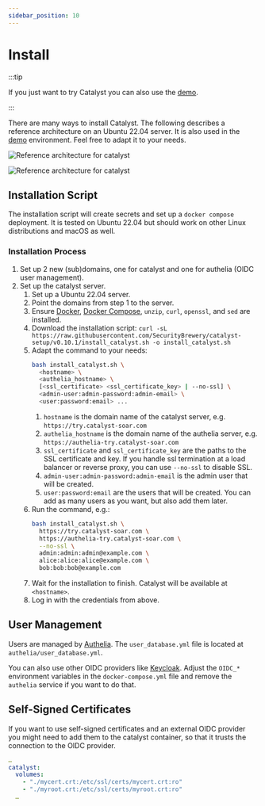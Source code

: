 ```yaml
---
sidebar_position: 10
---
```


# Install

:::tip

If you just want to try Catalyst you can also use the [demo](/demo).

:::

There are many ways to install Catalyst. The following describes a reference architecture on an Ubuntu 22.04 server.
It is also used in the [demo](/demo) environment.
Feel free to adapt it to your needs.

<Tabs>
<TabItem value="default" label="Reference Architecture" default>

![Reference architecture for catalyst](reference_architecture.png)

</TabItem>
<TabItem value="no-ssl" label="Reference Architecture with Load Balancer / Proxy">

![Reference architecture for catalyst](reference_architecture_no_ssl.png)

</TabItem>
</Tabs>

## Installation Script

The installation script will create secrets and set up a `docker compose` deployment.
It is tested on Ubuntu 22.04 but should work on other Linux distributions and macOS as well.

### Installation Process

1. Set up 2 new (sub)domains, one for catalyst and one for authelia (OIDC user management).
2. Set up the catalyst server.
   1. Set up a Ubuntu 22.04 server.
   2. Point the domains from step 1 to the server.
   3. Ensure [Docker](https://docs.docker.com/engine/install/),
      [Docker Compose](https://docs.docker.com/compose/install/),
      `unzip`, `curl`, `openssl`, and `sed` are installed.
   4. Download the installation script:
      `curl -sL https://raw.githubusercontent.com/SecurityBrewery/catalyst-setup/v0.10.1/install_catalyst.sh -o install_catalyst.sh`
   5. Adapt the command to your needs:
      ```bash
      bash install_catalyst.sh \
        <hostname> \
        <authelia_hostname> \
        [<ssl_certificate> <ssl_certificate_key> | --no-ssl] \
        <admin-user:admin-password:admin-email> \
        <user:password:email> ...
      ```
      1. `hostname` is the domain name of the catalyst server, e.g. `https://try.catalyst-soar.com`
      2. `authelia_hostname` is the domain name of the authelia server, e.g. `https://authelia-try.catalyst-soar.com`
      3. `ssl_certificate` and `ssl_certificate_key` are the paths to the SSL certificate and key.
         If you handle ssl termination at a load balancer or reverse proxy, you can use `--no-ssl` to disable SSL.
      4. `admin-user:admin-password:admin-email` is the admin user that will be created.
      5. `user:password:email` are the users that will be created.
         You can add as many users as you want, but also add them later.
   6. Run the command, e.g.:
      ```bash
      bash install_catalyst.sh \
        https://try.catalyst-soar.com \
        https://authelia-try.catalyst-soar.com \
        --no-ssl \
        admin:admin:admin@example.com \
        alice:alice:alice@example.com \
        bob:bob:bob@example.com
      ```
   7. Wait for the installation to finish. Catalyst will be available at `<hostname>`.
   8. Log in with the credentials from above.

## User Management

Users are managed by [Authelia](https://www.authelia.com/).
The `user_database.yml` file is located at `authelia/user_database.yml`.

You can also use other OIDC providers like [Keycloak](https://www.keycloak.org/).
Adjust the `OIDC_*` environment variables in the `docker-compose.yml` file and remove the `authelia` service if you want
to do that.

## Self-Signed Certificates

If you want to use self-signed certificates and an external OIDC provider you might need to add them to the catalyst
container, so that it trusts the connection to the OIDC provider.

```yaml
…
catalyst:
  volumes:
    - "./mycert.crt:/etc/ssl/certs/mycert.crt:ro"
    - "./myroot.crt:/etc/ssl/certs/myroot.crt:ro"
  …
```
